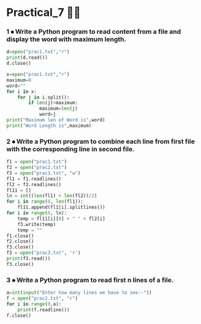 # Practical_7 😶‍🌫️

### 1 ⦁	Write a Python program to read content from a file and display the word with maximum length.
```py filename="P7_1.py"   copy
d=open("prac1.txt","r")
print(d.read())
d.close()

x=open("prac1.txt","r")
maximum=0
word=""
for i in x:
    for j in i.split():
        if len(j)>maximum:
            maximum=len(j)
            word=j
print("Maximum len of Word is",word)
print("Word Length is",maximum)
```

### 2 ⦁	Write a Python program to combine each line from first file with the corresponding line in second file.
```py filename="P7_2.py"   copy
f1 = open("prac1.txt")
f2 = open("prac2.txt")
f3 = open("prac3.txt", "w")
fl1 = f1.readlines()
fl2 = f2.readlines()
fl11 = []
ln = int((len(fl1) + len(fl2))/2)
for i in range(0, len(fl1)):
    fl11.append(fl1[i].splitlines())
for i in range(0, ln):
    temp = fl11[i][0] + " " + fl2[i]
    f3.write(temp)
    temp = ""
f1.close()
f2.close()
f3.close()
f3 = open("prac3.txt", 'r')
print(f3.read())
f3.close()

```

### 3 ⦁	Write a Python program to read first n lines of a file.
```py filename="P3_3.py"   copy
a=int(input("Enter how many lines we have to see:-"))
f = open("prac2.txt", "r")
for i in range(0,a):
    print(f.readline())
f.close()

```